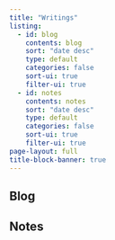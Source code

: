 ```yaml
---
title: "Writings"
listing:
  - id: blog
    contents: blog
    sort: "date desc"
    type: default
    categories: false
    sort-ui: true
    filter-ui: true
  - id: notes
    contents: notes
    sort: "date desc"
    type: default
    categories: false
    sort-ui: true
    filter-ui: true
page-layout: full
title-block-banner: true
---
```

## Blog

:::{#blog}
:::

## Notes

:::{#notes}
:::